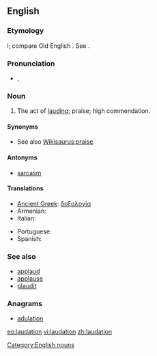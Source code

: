 ==English==

===Etymology===
{{etyl|la}} {{term|laudatio|lang=la}}l; compare Old English {{term|taudation|lang=ang}}. See {{term|laud}}.

===Pronunciation===
* {{IPA|/lɔːˈdeɪ.ʃən/}}, {{X-SAMPA|/lO:"deI.S@n/}}

===Noun===
{{en-noun}}

# The act of [[laud]]ing; praise; high commendation.

====Synonyms====
* See also [[Wikisaurus:praise]]

====Antonyms====
* [[sarcasm]]

====Translations====
{{trans-top|act of lauding}}
* [[Ancient Greek]]: [[δοξολογία]] {{f}}
* Armenian: {{t-|hy|գովեստ|tr=govest}}
* Italian: {{t+|it|lode|f}}
{{trans-mid}}
* Portuguese: {{t-|pt|loa|f}}
* Spanish: {{t-|es|loa|f}}
{{trans-bottom}}

===See also===
<!--are these related terms?-->
* [[applaud]]
* [[applause]]
* [[plaudit]]

===Anagrams===
* [[adulation#English|adulation]]

[[Category:English nouns]]

[[eo:laudation]]
[[vi:laudation]]
[[zh:laudation]]